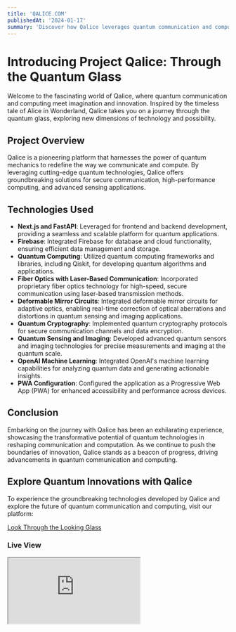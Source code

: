 ```yaml
---
title: 'QALICE.COM'
publishedAt: '2024-01-17'
summary: 'Discover how Qalice leverages quantum communication and computing technologies to revolutionize the future of information exchange and computation.'
---
```


# Introducing Project Qalice: Through the Quantum Glass

Welcome to the fascinating world of Qalice, where quantum communication and computing meet imagination and innovation. Inspired by the timeless tale of Alice in Wonderland, Qalice takes you on a journey through the quantum glass, exploring new dimensions of technology and possibility.

## Project Overview

Qalice is a pioneering platform that harnesses the power of quantum mechanics to redefine the way we communicate and compute. By leveraging cutting-edge quantum technologies, Qalice offers groundbreaking solutions for secure communication, high-performance computing, and advanced sensing applications.

## Technologies Used

- **Next.js and FastAPI**: Leveraged for frontend and backend development, providing a seamless and scalable platform for quantum applications.
- **Firebase**: Integrated Firebase for database and cloud functionality, ensuring efficient data management and storage.
- **Quantum Computing**: Utilized quantum computing frameworks and libraries, including Qiskit, for developing quantum algorithms and applications.
- **Fiber Optics with Laser-Based Communication**: Incorporated proprietary fiber optics technology for high-speed, secure communication using laser-based transmission methods.
- **Deformable Mirror Circuits**: Integrated deformable mirror circuits for adaptive optics, enabling real-time correction of optical aberrations and distortions in quantum sensing and imaging applications.
- **Quantum Cryptography**: Implemented quantum cryptography protocols for secure communication channels and data encryption.
- **Quantum Sensing and Imaging**: Developed advanced quantum sensors and imaging technologies for precise measurements and imaging at the quantum scale.
- **OpenAI Machine Learning**: Integrated OpenAI's machine learning capabilities for analyzing quantum data and generating actionable insights.
- **PWA Configuration**: Configured the application as a Progressive Web App (PWA) for enhanced accessibility and performance across devices.

## Conclusion

Embarking on the journey with Qalice has been an exhilarating experience, showcasing the transformative potential of quantum technologies in reshaping communication and computation. As we continue to push the boundaries of innovation, Qalice stands as a beacon of progress, driving advancements in quantum communication and computing.

## Explore Quantum Innovations with Qalice

To experience the groundbreaking technologies developed by Qalice and explore the future of quantum communication and computing, visit our platform:

[Look Through the Looking Glass](https://about.qalice.com/)

### Live View

<div className="iframe-container desktop">
<iframe
  src="https://about.qalice.com/"
  title="Qalice Destkop View"
  allowFullScreen
></iframe>
</div>
